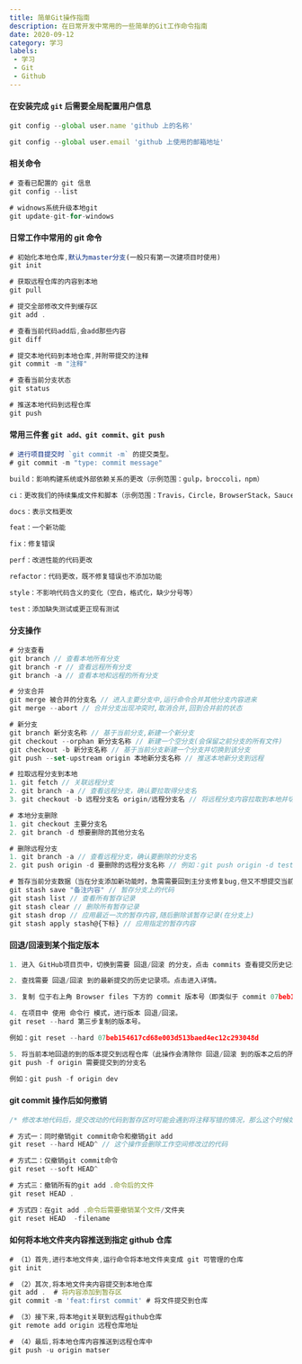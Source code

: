 ```yaml
---
title: 简单Git操作指南
description: 在日常开发中常用的一些简单的Git工作命令指南
date: 2020-09-12
category: 学习
labels:
 - 学习
 - Git
 - Github
---
```

#### 在安装完成 `git` 后需要全局配置用户信息

```js
git config --global user.name 'github 上的名称'

git config --global user.email 'github 上使用的邮箱地址'
```

#### 相关命令

```js
# 查看已配置的 git 信息
git config --list

# widnows系统升级本地git
git update-git-for-windows
```

#### 日常工作中常用的 git 命令

```js
# 初始化本地仓库,默认为master分支(一般只有第一次建项目时使用)
git init

# 获取远程仓库的内容到本地
git pull

# 提交全部修改文件到缓存区
git add .

# 查看当前代码add后,会add那些内容
git diff

# 提交本地代码到本地仓库,并附带提交的注释
git commit -m "注释"

# 查看当前分支状态
git status

# 推送本地代码到远程仓库
git push
```

#### 常用三件套 `git add、git commit、git push`

```js
# 进行项目提交时 `git commit -m` 的提交类型。
# git commit -m "type: commit message"

build：影响构建系统或外部依赖关系的更改（示例范围：gulp，broccoli，npm）

ci：更改我们的持续集成文件和脚本（示例范围：Travis，Circle，BrowserStack，SauceLabs）

docs：表示文档更改

feat：一个新功能

fix：修复错误

perf：改进性能的代码更改

refactor：代码更改，既不修复错误也不添加功能

style：不影响代码含义的变化（空白，格式化，缺少分号等）

test：添加缺失测试或更正现有测试
```

#### 分支操作

```js
# 分支查看
git branch // 查看本地所有分支
git branch -r // 查看远程所有分支
git branch -a // 查看本地和远程的所有分支

# 分支合并
git merge 被合并的分支名 // 进入主要分支中,运行命令合并其他分支内容进来
git merge --abort // 合并分支出现冲突时,取消合并,回到合并前的状态

# 新分支
git branch 新分支名称 // 基于当前分支,新建一个新分支
git checkout --orphan 新分支名称 // 新建一个空分支(会保留之前分支的所有文件)
git checkout -b 新分支名称 // 基于当前分支新建一个分支并切换到该分支
git push --set-upstream origin 本地新分支名称 // 推送本地新分支到远程

# 拉取远程分支到本地
1. git fetch // 关联远程分支
2. git branch -a // 查看远程分支，确认要拉取得分支名
3. git checkout -b 远程分支名 origin/远程分支名 // 将远程分支内容拉取到本地并切换到该分支上

# 本地分支删除
1. git checkout 主要分支名
2. git branch -d 想要删除的其他分支名

# 删除远程分支
1. git branch -a // 查看远程分支，确认要删除的分支名
2. git push origin -d 要删除的远程分支名称 // 例如：git push origin -d test

# 暂存当前分支数据（当在分支添加新功能时，急需需要回到主分支修复bug,但又不想提交当前分支添加的功能代码）
git stash save "备注内容" // 暂存分支上的代码
git stash list // 查看所有暂存记录
git stash clear // 删除所有暂存记录
git stash drop // 应用最近一次的暂存内容,随后删除该暂存记录(在分支上)
git stash apply stash@{下标} // 应用指定的暂存内容
```

#### 回退/回滚到某个指定版本

```js
1. 进入 GitHub项目页中，切换到需要 回退/回滚 的分支，点击 commits 查看提交历史记录。

2. 查找需要 回退/回滚 到的最新提交的历史记录项。点击进入详情。

3. 复制 位于右上角 Browser files 下方的 commit 版本号（即类似于 commit 07beb154617cd68e003d513baed4ec12c293048d 中，commit后面的内容）。

4. 在项目中 使用 命令行 模式，进行版本 回退/回滚。
git reset --hard 第三步复制的版本号。

例如：git reset --hard 07beb154617cd68e003d513baed4ec12c293048d

5. 将当前本地回退的到的版本提交到远程仓库（此操作会清除你 回退/回滚 到的版本之后的所有提交记录，所以请慎重进行此操作)
git push -f origin 需要提交到的分支名

例如：git push -f origin dev
```

#### git commit 操作后如何撤销

```js
/* 修改本地代码后，提交改动的代码到暂存区时可能会遇到将注释写错的情况，那么这个时候如何撤回错误的commit操作呢？*/

# 方式一：同时撤销git commit命令和撤销git add
git reset --hard HEAD^ // 这个操作会删除工作空间修改过的代码

# 方式二：仅撤销git commit命令
git reset --soft HEAD^

# 方式三：撤销所有的git add .命令后的文件
git reset HEAD .

# 方式四：在git add .命令后需要撤销某个文件/文件夹
git reset HEAD  -filename
```

#### 如何将本地文件夹内容推送到指定 github 仓库

```js
# （1）首先,进行本地文件夹,运行命令将本地文件夹变成 git 可管理的仓库
git init

# （2）其次,将本地文件夹内容提交到本地仓库
git add .  # 将内容添加到暂存区
git commit -m 'feat:first commit' # 将文件提交到仓库

# （3）接下来,将本地git关联到远程github仓库
git remote add origin 远程仓库地址

# （4）最后,将本地仓库内容推送到远程仓库中
git push -u origin matser
```
